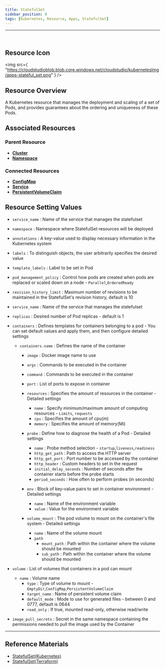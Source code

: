 ```yaml
---
title: StatefulSet
sidebar_position: 0
tags: [Kubernetes, Resource, Apps, StatefulSet]
---
```



<hr />
<br />


## Resource Icon

<img
    src={
        "https://cloudstudioblob.blob.core.windows.net/cloudstudio/kubernetesImg/apps-stateful_set.png"
    }
/>

## Resource Overview

A Kubernetes resource that manages the deployment and scaling of a set of Pods, and provides guarantees about the ordering and uniqueness of these Pods.

## Associated Resources

### Parent Resource

-   [**Cluster**](https://docs.cstudio.app/en/docs/resource/kubernetes/Base/Cluster)
-   [**Namespace**](https://docs.cstudio.app/en/docs/resource/kubernetes/Core/Namespace)

### Connected Resources

-   [**ConfigMap**](https://docs.cstudio.app/en/docs/resource/kubernetes/Core/ConfigMap)
-   [**Service**](https://docs.cstudio.app/en/docs/resource/kubernetes/Core/Service)
-   [**PersistentVolumeClaim**](https://docs.cstudio.app/en/docs/resource/kubernetes/Core/PersistentVolumeClaim)

## Resource Setting Values

-   `service_name` : Name of the service that manages the statefulset
-   `namespace` : Namespace where StatefulSet resources will be deployed
-   `annotations` : A key-value used to display necessary information in the Kubernetes system
-   `labels` : To distinguish objects, the user arbitrarily specifies the desired value
-   `template_labels` : Label to be set in Pod
-   `pod_management_policy` : Control how pods are created when pods are replaced or scaled down on a node - `Parallel`,`OrderedReady`
-   `revision_history_limit` : Maximum number of revisions to be maintained in the StatefulSet's revision history, default is 10
-   `service_name` : Name of the service that manages the statefulset
-   `replicas` : Desired number of Pod replicas - default is 1

-   `containers` : Defines templates for containers belonging to a pod - You can set default values and apply them, and then configure detailed settings 
    -   `containers.name` : Defines the name of the container
        -   `image` : Docker image name to use
        -   `args` : Commands to be executed in the container
        -   `command` : Commands to be executed in the container
        -   `port` : List of ports to expose in container

        -   `resources` : Specifies the amount of resources in the container  - Detailed settings
            -   `name` : Specify minimum/maximum amount of computing resources   - `Limits`, `requests`     
            -   `cpu` : Specifies the amount of cpu(m)   
            -   `memory` : Specifies the amount of memory(Mi)

        -   `probe` : Define how to diagnose the health of a Pod  - Detailed settings
            -   `name` : Probe method selection - `startup`,`liveness`,`readiness`
            -   `http_get_path` : Path to access the HTTP server
            -   `http_get_port` : Port number to be accessed by the container
            -   `http_header` : Custom headers to set in the request
            -   `initial_delay_seconds` : Number of seconds after the container starts before the probe starts
            -   `period_seconds` : How often to perform probes (in seconds)

        -   `env` : Block of key-value pairs to set in container environment - Detailed settings
            -   `name` : Name of the environment variable
            -   `value` : Value for the environment variable

        -   `volume_mount` : The pod volume to mount on the container's file system - Detailed settings
            -   `name` : Name of the volume mount
            -   `path` 
                -   `mount_path` : Path within the container where the volume should be mounted
                -   `sub_path` : Path within the container where the volume should be mounted
            
-   `volume` : List of volumes that containers in a pod can mount
    - `name` : Volume name
        -   `type` : Type of volume to mount - `EmptyDir`,`ConfigMap`,`PersistentVolumeClaim`
        -   `target_name` : Name of persistent volume claim
        -   `default_mode` : Mode to use for generated files - between 0 and 0777, default is 0644
        -   `read_only` : If true, mounted read-only, otherwise read/write

-   `image_pull_secrets` : Secret in the same namespace containing the permissions needed to pull the image used by the Container

---

## Reference Materials

-   [StatefulSet(Kubernetes)](https://kubernetes.io/en/docs/concepts/workloads/controllers/statefulset/)
-   [StatefulSet(Terraform)](https://registry.terraform.io/providers/hashicorp/kubernetes/latest/en/docs/resources/stateful_set)
